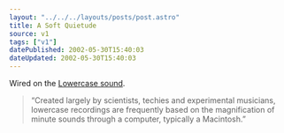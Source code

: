 ```yaml
---
layout: "../../../layouts/posts/post.astro"
title: A Soft Quietude
source: v1
tags: ["v1"]
datePublished: 2002-05-30T15:40:03
dateUpdated: 2002-05-30T15:40:03
---
```


Wired on the [Lowercase sound][1].

> &#8220;Created largely by scientists, techies and experimental musicians, lowercase recordings are frequently based on the magnification of minute sounds through a computer, typically a Macintosh.&#8221;

[1]: http://www.wired.com/news/mac/0,2125,52397,00.html "Wired: Whisper the Songs of Silence"
